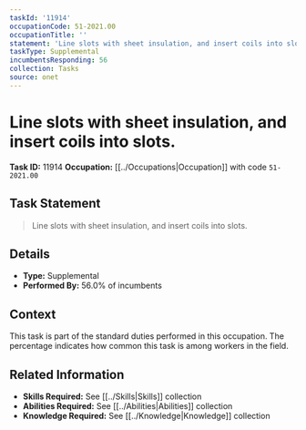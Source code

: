 ```yaml
---
taskId: '11914'
occupationCode: 51-2021.00
occupationTitle: ''
statement: 'Line slots with sheet insulation, and insert coils into slots.'
taskType: Supplemental
incumbentsResponding: 56
collection: Tasks
source: onet
---
```

# Line slots with sheet insulation, and insert coils into slots.

**Task ID:** 11914
**Occupation:** [[../Occupations|Occupation]] with code `51-2021.00`

## Task Statement

> Line slots with sheet insulation, and insert coils into slots.

## Details

- **Type:** Supplemental
- **Performed By:** 56.0% of incumbents

## Context

This task is part of the standard duties performed in this occupation. The percentage indicates how common this task is among workers in the field.

## Related Information

- **Skills Required:** See [[../Skills|Skills]] collection
- **Abilities Required:** See [[../Abilities|Abilities]] collection
- **Knowledge Required:** See [[../Knowledge|Knowledge]] collection
